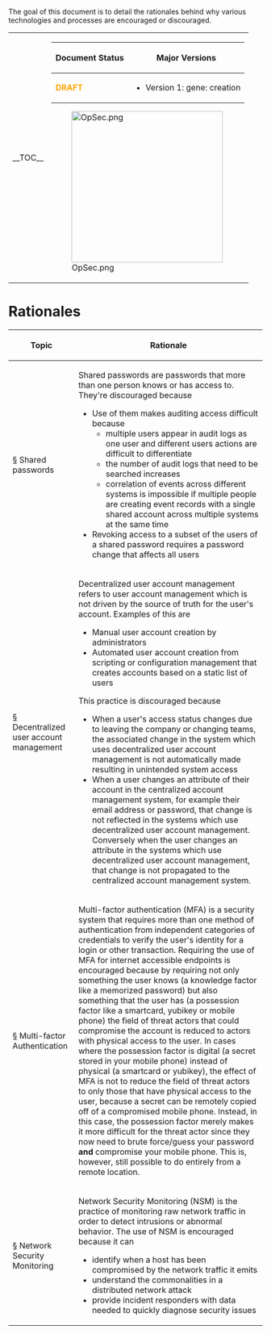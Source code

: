 The goal of this document is to detail the rationales behind why various technologies and processes are encouraged or discouraged.

<table><tr>
<td><div style="float:left;" class="toclimit-3">__TOC__</div></td>
<td valign="top">
{| class="wikitable"
|-
! Document Status !! Major Versions
|- 
|  <span style="color:orange;">'''DRAFT'''</span> ||
* Version 1: gene: creation
|}
[[File:OpSec.png|right|300px]]
</td>
</tr></table>

= Rationales =
{| class="wikitable"
!Topic
!Rationale
|-
|<div id="shared-passwords">[[#shared-passwords|§]] Shared passwords</div>
|Shared passwords are passwords that more than one person knows or has access to. They're discouraged because
* Use of them makes auditing access difficult because
** multiple users appear in audit logs as one user and different users actions are difficult to differentiate
** the number of audit logs that need to be searched increases
** correlation of events across different systems is impossible if multiple people are creating event records with a single shared account across multiple systems at the same time
* Revoking access to a subset of the users of a shared password requires a password change that affects all users
|-
|<div id="decentralized-user-account-management">[[#decentralized-user-account-management|§]] Decentralized user account management</div>
|Decentralized user account management refers to user account management which is not driven by the source of truth for the user's account. Examples of this are
* Manual user account creation by administrators
* Automated user account creation from scripting or configuration management that creates accounts based on a static list of users
This practice is discouraged because
* When a user's access status changes due to leaving the company or changing teams, the associated change in the system which uses decentralized user account management is not automatically made resulting in unintended system access
* When a user changes an attribute of their account in the centralized account management system, for example their email address or password, that change is not reflected in the systems which use decentralized user account management. Conversely when the user changes an attribute in the systems which use decentralized user account management, that change is not propagated to the centralized account management system.
|-
|<div id="mfa">[[#mfa|§]] Multi-factor Authentication</div>
|Multi-factor authentication (MFA) is a security system that requires more than one method of authentication from independent categories of credentials to verify the user's identity for a login or other transaction. Requiring the use of MFA for internet accessible endpoints is encouraged because by requiring not only something the user knows (a knowledge factor like a memorized password) but also something that the user has (a possession factor like a smartcard, yubikey or mobile phone) the field of threat actors that could compromise the account is reduced to actors with physical access to the user. In cases where the possession factor is digital (a secret stored in your mobile phone) instead of physical (a smartcard or yubikey), the effect of MFA is not to reduce the field of threat actors to only those that have physical access to the user, because a secret can be remotely copied off of a compromised mobile phone. Instead, in this case, the possession factor merely makes it more difficult for the threat actor since they now need to brute force/guess your password '''and''' compromise your mobile phone. This is, however, still possible to do entirely from a remote location.
|-
|<div id="nsm">[[#nsm|§]] Network Security Monitoring</div>
|Network Security Monitoring (NSM) is the practice of monitoring raw network traffic in order to detect intrusions or abnormal behavior. The use of NSM is encouraged because it can
* identify when a host has been compromised by the network traffic it emits
* understand the commonalities in a distributed network attack
* provide incident responders with data needed to quickly diagnose security issues
|}
